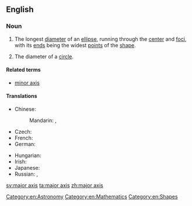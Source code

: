 ==English==

===Noun===
{{en-noun|head=[[major]] [[axis]]|major axes}}

# {{label|en|geometry}} The longest [[diameter]] of an [[ellipse]], running through the [[center]] and [[focus|foci]], with its [[end]]s being the widest [[points]] of the [[shape]].
# {{label|en|geometry}} The diameter of a [[circle]].

====Related terms====
* [[minor axis]]

====Translations====
{{trans-top|longest diameter of an ellipse}}
* Chinese:
*: Mandarin: {{t+|cmn|長軸|sc=Hani}}, {{t+|cmn|长轴|tr=chángzhóu|sc=Hani}}
* Czech: {{t|cs|hlavní osa|f}}
* French: {{t+|fr|grand axe|m}}
* German: {{t|de|Hauptachse|f}}
{{trans-mid}}
* Hungarian: {{t|hu|főtengely}}
* Irish: {{t|ga|mór-ais|f}}
* Japanese: {{t|ja|長軸|tr=ちょうじく, chōjiku|sc=Jpan}}
* Russian: {{t|ru|гла́вная ось|f}}, {{t|ru|больша́я ось|f}}
{{trans-bottom}}

[[Category:en:Astronomy]]
[[Category:en:Mathematics]]
[[Category:en:Shapes]]

[[sv:major axis]]
[[ta:major axis]]
[[zh:major axis]]